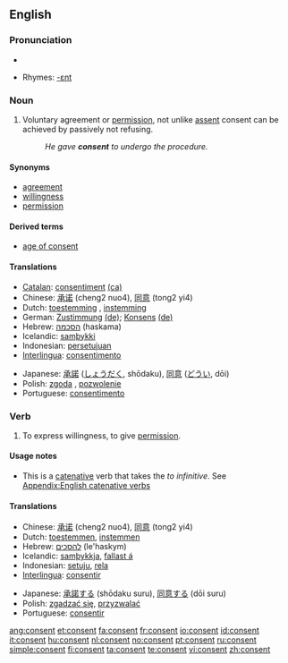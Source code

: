 ==English==
{{wikipedia}}
===Pronunciation===
*{{audio|en-us-consent.ogg|Audio (US)}}

*Rhymes: [[Rhymes:English:-ɛnt|-ɛnt]]

===Noun===
{{en-noun}}

# Voluntary agreement or [[permission]], not unlike [[assent]] consent can be achieved by passively not refusing.
#: ''He gave '''consent''' to undergo the procedure.''

====Synonyms====
*[[agreement]]
*[[willingness]]
*[[permission]]

====Derived terms====
*[[age of consent]]

====Translations====
{{trans-top|voluntary agreement}}
*[[Catalan]]: [[consentiment]] {{m}} [[:ca:consentiment|(ca)]]
*Chinese: [[承诺]] (cheng2 nuo4), [[同意]] (tong2 yi4)
*Dutch: [[toestemming]] {{f}}, [[instemming]] {{f}}
*German: [[Zustimmung]] {{f}} [[:de:Zustimmung|(de)]]; [[Konsens]] {{m}} [[:de:Konsens|(de)]]
*Hebrew: [[הסכמה]] (haskama) {{f}}
*Icelandic: [[samþykki]] {{n}}
*Indonesian: [[setuju|persetujuan]]
*[[Interlingua]]: [[consentimento]]
{{trans-mid}}
*Japanese: [[承諾]] ([[しょうだく]], shōdaku), [[同意]] ([[どうい]], dōi)
*Polish: [[zgoda]] {{f}}, [[pozwolenie]] {{n}}
*Portuguese: [[consentimento]] {{m}}
{{trans-bottom}}

===Verb===
{{en-verb}}

# To express willingness, to give [[permission]].

====Usage notes====
* This is a [[catenative]] verb that takes the ''to infinitive''. See [[Appendix:English catenative verbs]]

====Translations====
{{trans-top|to express willingness}}
*Chinese: [[承诺]] (cheng2 nuo4), [[同意]] (tong2 yi4)
*Dutch: [[toestemmen]], [[instemmen]]
*Hebrew: [[להסכים]] (le'haskym)
*Icelandic: [[samþykkja]], [[fallast á]]
*Indonesian: [[setuju]], [[rela]]
*[[Interlingua]]: [[consentir]]
{{trans-mid}}
*Japanese: [[承諾する]] (shōdaku suru), [[同意する]] (dōi suru)
*Polish: [[zgadzać się]], [[przyzwalać]]
*Portuguese: [[consentir]]
{{trans-bottom}}

[[ang:consent]]
[[et:consent]]
[[fa:consent]]
[[fr:consent]]
[[io:consent]]
[[id:consent]]
[[it:consent]]
[[hu:consent]]
[[nl:consent]]
[[no:consent]]
[[pt:consent]]
[[ru:consent]]
[[simple:consent]]
[[fi:consent]]
[[ta:consent]]
[[te:consent]]
[[vi:consent]]
[[zh:consent]]